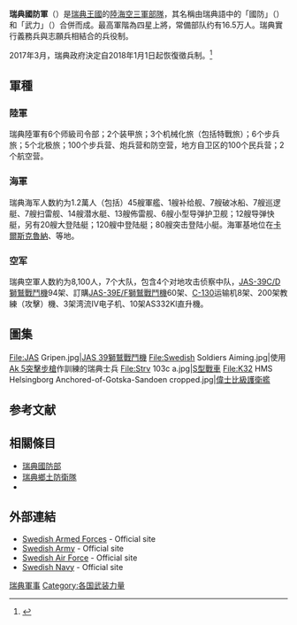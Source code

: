 {{Infobox national military
|country=Sweden
|name=瑞典國防軍
|native_name=Försvarsmakten
|image=[[Image:Försvarsmakten_vapen_bra.svg|85px]]
|caption=瑞典軍徽
|image2=
|caption2=
|founded=
|current_form=
|disbanded=
|branches=[[Image:Armén_vapen_bra.svg|15px]] [[瑞典陸軍|瑞典陸軍]]<br />[[Image:Marinen_vapen_bra.svg|15px]] [[瑞典海軍|瑞典海軍]]<br />[[Image:Flygvapnet_vapen_bra.svg|15px]] [[瑞典空軍|瑞典空軍]]
|headquarters={{SWE}}[[斯德哥爾摩|斯德哥爾摩]]
|flying_hours=
<!-- Leadership -->
|minister={{Link-en|彼得・胡爾特奎斯特|Peter Hultqvist}}
|minister_title={{Link-en|瑞典國防大臣|Minister for Defence (Sweden)|國防大臣}}
|commander-in-chief={{Link-en|麥克・拜登|Micael Bydén}}空軍上將
|commander-in-chief_title={{Link-en|瑞典三軍總司令|Supreme Commander of the Swedish Armed Forces|三軍總司令}}
|commander= 
|commander_title= 
<!-- Manpower -->
|age=16－70 歲<ref>SFS 2010:448. Lag (1994:1809) om totalförsvarsplikt. Stockholm: Department of Justice. {{cite web |url=https://lagen.nu/1994:1809 |title=Lag (1994:1809) om totalförsvarsplikt |publisher= |date= |accessdate=2010-11-13 |archive-date=2010-12-17 |archive-url=https://web.archive.org/web/20101217152457/https://lagen.nu/1994:1809 |dead-url=no }}</ref>
|conscription=16歲達服役年齡，役期1年
|manpower_data=2010年估計
|manpower_age=18－47
|available=2,065,782
|available_f=1,995,451
|fit=1,709,592
|fit_f=1,649,875
|reaching=58,937
|reaching_f=56,225
|active=23,600（2021年）
|ranked=
|reserve=31,300（2021年） |deployed=
<!-- Financial -->
|amount=[[Swedish_krona|SEK]] 455.78億（約等於64.6億美元；2012年）<ref>{{cite web |url=http://www.regeringen.se/content/1/c6/17/55/29/61bae7a5.pdf |title=存档副本 |accessdate=2012-03-24 |deadurl=yes |archiveurl=https://web.archive.org/web/20140330160520/http://www.regeringen.se/content/1/c6/17/55/29/61bae7a5.pdf |archivedate=2014-03-30 }}</ref>
|percent_GDP=1.35%（2009年）<ref>Based on: International Monetary Fund. World Economic Outlook Database, October 2010. {{cite web |url=http://www.imf.org/external/pubs/ft/weo/2010/02/weodata/weorept.aspx?sy=2009&ey=2009&scsm=1&ssd=1&sort=country&ds=.&br=1&c=512%2C941%2C914%2C446%2C612%2C666%2C614%2C668%2C311%2C672%2C213%2C946%2C911%2C137%2C193%2C962%2C122%2C674%2C912%2C676%2C313%2C548%2C419%2C556%2C513%2C678%2C316%2C181%2C913%2C682%2C124%2C684%2C339%2C273%2C638%2C921%2C514%2C948%2C218%2C943%2C963%2C686%2C616%2C688%2C223%2C518%2C516%2C728%2C918%2C558%2C748%2C138%2C618%2C196%2C522%2C278%2C622%2C692%2C156%2C694%2C624%2C142%2C626%2C449%2C628%2C564%2C228%2C283%2C924%2C853%2C233%2C288%2C632%2C293%2C636%2C566%2C634%2C964%2C238%2C182%2C662%2C453%2C960%2C968%2C423%2C922%2C935%2C714%2C128%2C862%2C611%2C716%2C321%2C456%2C243%2C722%2C248%2C942%2C469%2C718%2C253%2C724%2C642%2C576%2C643%2C936%2C939%2C961%2C644%2C813%2C819%2C199%2C172%2C184%2C132%2C524%2C646%2C361%2C648%2C362%2C915%2C364%2C134%2C732%2C652%2C366%2C174%2C734%2C328%2C144%2C258%2C146%2C656%2C463%2C654%2C528%2C336%2C923%2C263%2C738%2C268%2C578%2C532%2C537%2C944%2C742%2C176%2C866%2C534%2C369%2C536%2C744%2C429%2C186%2C433%2C925%2C178%2C746%2C436%2C926%2C136%2C466%2C343%2C112%2C158%2C111%2C439%2C298%2C916%2C927%2C664%2C846%2C826%2C299%2C542%2C582%2C967%2C474%2C443%2C754%2C917%2C698%2C544&s=NGDPD&grp=0&a=&pr.x=48&pr.y=9 |title=World Economic Outlook Database, October 2010 |publisher= |date= |accessdate=2010-11-13 |archive-date=2021-03-21 |archive-url=https://web.archive.org/web/20210321171352/https://www.imf.org/external/pubs/ft/weo/2010/02/weodata/weorept.aspx?sy=2009&ey=2009&scsm=1&ssd=1&sort=country&ds=.&br=1&c=512%2C941%2C914%2C446%2C612%2C666%2C614%2C668%2C311%2C672%2C213%2C946%2C911%2C137%2C193%2C962%2C122%2C674%2C912%2C676%2C313%2C548%2C419%2C556%2C513%2C678%2C316%2C181%2C913%2C682%2C124%2C684%2C339%2C273%2C638%2C921%2C514%2C948%2C218%2C943%2C963%2C686%2C616%2C688%2C223%2C518%2C516%2C728%2C918%2C558%2C748%2C138%2C618%2C196%2C522%2C278%2C622%2C692%2C156%2C694%2C624%2C142%2C626%2C449%2C628%2C564%2C228%2C283%2C924%2C853%2C233%2C288%2C632%2C293%2C636%2C566%2C634%2C964%2C238%2C182%2C662%2C453%2C960%2C968%2C423%2C922%2C935%2C714%2C128%2C862%2C611%2C716%2C321%2C456%2C243%2C722%2C248%2C942%2C469%2C718%2C253%2C724%2C642%2C576%2C643%2C936%2C939%2C961%2C644%2C813%2C819%2C199%2C172%2C184%2C132%2C524%2C646%2C361%2C648%2C362%2C915%2C364%2C134%2C732%2C652%2C366%2C174%2C734%2C328%2C144%2C258%2C146%2C656%2C463%2C654%2C528%2C336%2C923%2C263%2C738%2C268%2C578%2C532%2C537%2C944%2C742%2C176%2C866%2C534%2C369%2C536%2C744%2C429%2C186%2C433%2C925%2C178%2C746%2C436%2C926%2C136%2C466%2C343%2C112%2C158%2C111%2C439%2C298%2C916%2C927%2C664%2C846%2C826%2C299%2C542%2C582%2C967%2C474%2C443%2C754%2C917%2C698%2C544&s=NGDPD&grp=0&a=&pr.x=48&pr.y=9 |dead-url=no }} Currency conversion was based on the exchange rate of 2010-11-13.</ref>
<!-- Industrial -->
|domestic_suppliers= 
|foreign_suppliers= 
|imports=
|exports=
<!-- Related aricles -->
|history=
|ranks=
}}

'''瑞典國防軍'''（{{lang-sv|Försvarsmakten}}）是[[瑞典王國|瑞典王國]]的[[軍隊|陸海空三軍部隊]]，其名稱由瑞典語中的「國防」（{{lang|sv|försvar}}）和「武力」（{{lang|sv|makt}}）合併而成。最高軍階為四星上將，常備部队约有16.5万人。瑞典實行義務兵與志願兵相結合的兵役制。

2017年3月，瑞典政府決定自2018年1月1日起恢復徵兵制。<ref>{{cite web|url=http://www.svt.se/nyheter/inrikes/varnplikten-aterinfors-i-dag-fattas-beslutet-av-regeringen|title=Värnplikten återinförs – i dag fattas beslutet av regeringen|first=SVT|last=Nyheter|publisher=|accessdate=2017-05-22|archive-date=2017-04-11|archive-url=https://web.archive.org/web/20170411012940/http://www.svt.se/nyheter/inrikes/varnplikten-aterinfors-i-dag-fattas-beslutet-av-regeringen|dead-url=no}}</ref>

==軍種==
===陸軍===
瑞典陸軍有6个师級司令部；2个装甲旅；3个机械化旅（包括特戰旅）；6个步兵旅；5个北极旅；100个步兵营、炮兵营和防空营，地方自卫区的100个民兵营；2个航空营。

===海軍===
{{main|瑞典海軍}}
瑞典海军人数約为1.2萬人（包括{{Link-en|瑞典兩棲兵團|Swedish Amphibious Corps|海陸兩棲兵團}}）45艘軍艦、1艘补给舰、7艘破冰船、7艘巡逻艇、7艘扫雷舰、14艘潜水艇、13艘佈雷舰、6艘小型导弹护卫舰；12艘导弹快艇，另有20艘大登陆艇；120艘中登陆艇；80艘突击登陆小艇。海軍基地位在[[卡爾斯克魯納海軍基地|卡爾斯克魯納]]、{{Link-en|穆斯克海軍基地|Muskö naval base|穆斯克}}等地。

===空军===
瑞典空軍人数約为8,100人，7个大队，包含4个对地攻击侦察中队，[[JAS_39獅鷲戰鬥機|JAS-39C/D獅鷲戰鬥機]]94架、訂購[[JAS_39獅鷲戰鬥機|JAS-39E/F獅鷲戰鬥機]]60架、[[C-130|C-130]]运输机8架、200架教練（攻擊）機、3架湾流IV电子机、10架AS332Kl直升機。

==圖集==
<gallery>
File:JAS Gripen.jpg|[[JAS_39獅鷲戰鬥機|JAS 39獅鷲戰鬥機]]
File:Swedish Soldiers Aiming.jpg|使用[[Ak_5突擊步槍|Ak 5突擊步槍]]作訓練的瑞典士兵
File:Strv 103c a.jpg|[[S型戰車|S型戰車]]
File:K32 HMS Helsingborg Anchored-of-Gotska-Sandoen cropped.jpg|[[偉士比級護衛艦|偉士比級護衛艦]]
</gallery>

==参考文献==
{{reflist}}

==相關條目==
{{portal box|瑞典|軍事}}
*[[瑞典國防部|瑞典國防部]]
*[[瑞典鄉土防衛隊|瑞典鄉土防衛隊]]
*{{Link-en|瑞典海岸防衛隊|Coast Guard (Sweden)}}

== 外部連結==
*[http://www.forsvarsmakten.se/en/ Swedish Armed Forces] - Official site
*[https://web.archive.org/web/20110807071247/http://www.forsvarsmakten.se/en/Organisation/The-Swedish-Army/ Swedish Army] - Official site
*[https://web.archive.org/web/20120729131535/http://www.forsvarsmakten.se/en/Organisation/The-Swedish-Air-Force/ Swedish Air Force] - Official site
*[https://web.archive.org/web/20111118182921/http://www.forsvarsmakten.se/en/Organisation/The-Royal-Swedish-Navy/ Swedish Navy] - Official site

{{欧洲各国家和地区軍事}}

[[Category:瑞典軍事|]]
[[Category:各国武装力量|Category:各国武装力量]]